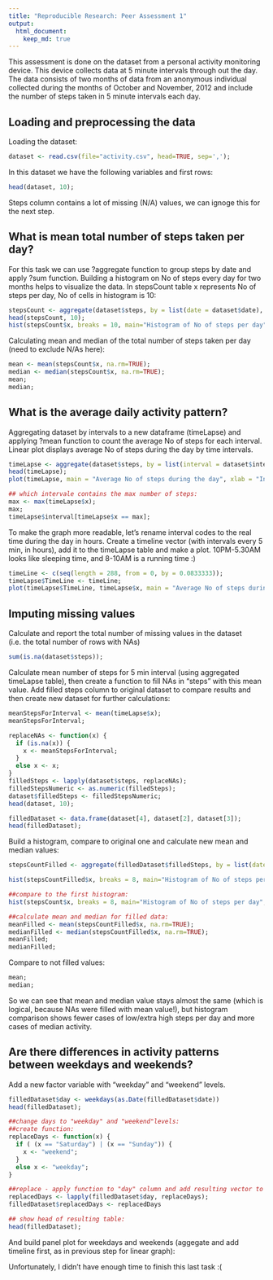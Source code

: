 ```yaml
---
title: "Reproducible Research: Peer Assessment 1"
output: 
  html_document:
    keep_md: true
---
```


This assessment is done on the dataset from a personal activity monitoring device. This device collects data at 5 minute intervals through out the day. The data consists of two months of data from an anonymous individual collected during the months of October and November, 2012 and include the number of steps taken in 5 minute intervals each day.

## Loading and preprocessing the data
  
Loading the dataset:  

```r
dataset <- read.csv(file="activity.csv", head=TRUE, sep=',');
```

In this dataset we have the following variables and first rows:

```r
head(dataset, 10);
```

Steps column contains a lot of missing (N/A) values, we can ignoge this for the next step. 


## What is mean total number of steps taken per day?

For this task we can use ?aggregate function to group steps by date and apply ?sum function. Building a histogram on No of steps every day for two months helps to visualize the data. In stepsCount table x represents No of steps per day, No of cells in histogram is 10:

```r
stepsCount <- aggregate(dataset$steps, by = list(date = dataset$date), FUN = sum);
head(stepsCount, 10);
hist(stepsCount$x, breaks = 10, main="Histogram of No of steps per day", xlab="No of steps");
```

Calculating mean and median of the total number of steps taken per day (need to exclude N/As here):


```r
mean <- mean(stepsCount$x, na.rm=TRUE);
median <- median(stepsCount$x, na.rm=TRUE);
mean;
median;
```

## What is the average daily activity pattern?

Aggregating dataset by intervals to a new dataframe (timeLapse) and applying ?mean function to count the average No of steps for each interval. Linear plot displays average No of steps during the day by time intervals.

```r
timeLapse <- aggregate(dataset$steps, by = list(interval = dataset$interval), FUN = mean, na.rm = TRUE);
head(timeLapse);
plot(timeLapse, main = "Average No of steps during the day", xlab = "Interval", ylab = "No of steps", type = "l");

## which intervale contains the max number of steps:
max <- max(timeLapse$x);
max;
timeLapse$interval[timeLapse$x == max];
```

To make the graph more readable, let's rename interval codes to the real time during the day in hours. Create a timeline vector (with intervals every 5 min, in hours), add it to the timeLapse table and make a plot. 10PM-5.30AM looks like sleeping time, and 8-10AM is a running time :)


```r
timeLine <- c(seq(length = 288, from = 0, by = 0.0833333));
timeLapse$TimeLine <- timeLine;
plot(timeLapse$TimeLine, timeLapse$x, main = "Average No of steps during the hours of the day", xlab = "Timeline, hours", ylab = "No of steps", type = "l");
```

## Imputing missing values

Calculate and report the total number of missing values in the dataset (i.e. the total number of rows with NAs)

```r
sum(is.na(dataset$steps));
```


Calculate mean number of steps for 5 min interval (using aggregated timeLapse table), then create a function to fill NAs in "steps" with this mean value. Add filled steps column to original dataset to compare results and then create new dataset for further calculations:


```r
meanStepsForInterval <- mean(timeLapse$x);
meanStepsForInterval;

replaceNAs <- function(x) {
  if (is.na(x)) {
    x <- meanStepsForInterval;
  }
  else x <- x;
}
filledSteps <- lapply(dataset$steps, replaceNAs);
filledStepsNumeric <- as.numeric(filledSteps);
dataset$filledSteps <- filledStepsNumeric;
head(dataset, 10);

filledDataset <- data.frame(dataset[4], dataset[2], dataset[3]);
head(filledDataset);

```

  
Build a histogram, compare to original one and calculate new mean and median values:

```r
stepsCountFilled <- aggregate(filledDataset$filledSteps, by = list(date = filledDataset$date), FUN = sum);

hist(stepsCountFilled$x, breaks = 8, main="Histogram of No of steps per day with NAs filled with mean value", xlab="No of steps");

##compare to the first histogram:
hist(stepsCount$x, breaks = 8, main="Histogram of No of steps per day", xlab="No of steps");

```


```r
##calculate mean and median for filled data:
meanFilled <- mean(stepsCountFilled$x, na.rm=TRUE);
medianFilled <- median(stepsCountFilled$x, na.rm=TRUE);
meanFilled;
medianFilled;

```

Compare to not filled values:

```r
mean;
median;
```

So we can see that mean and median value stays almost the same (which is logical, because NAs were filled with mean value!), but histogram comparison shows fewer cases of low/extra high steps per day and more cases of median activity.

## Are there differences in activity patterns between weekdays and weekends?

Add a new factor variable with "weekday" and "weekend" levels.

```r
filledDataset$day <- weekdays(as.Date(filledDataset$date))
head(filledDataset);

##change days to "weekday" and "weekend"levels:
##create function:
replaceDays <- function(x) {
  if ( (x == "Saturday") | (x == "Sunday")) {
    x <- "weekend";
  }
  else x <- "weekday";
}

##replace - apply function to "day" column and add resulting vector to the filledDataset:
replacedDays <- lapply(filledDataset$day, replaceDays);
filledDataset$replacedDays <- replacedDays

## show head of resulting table:
head(filledDataset);
```

And build panel plot for weekdays and weekends (aggegate and add timeline first, as in previous step for linear graph):


Unfortunately, I didn't have enough time to finish this last task :( 

